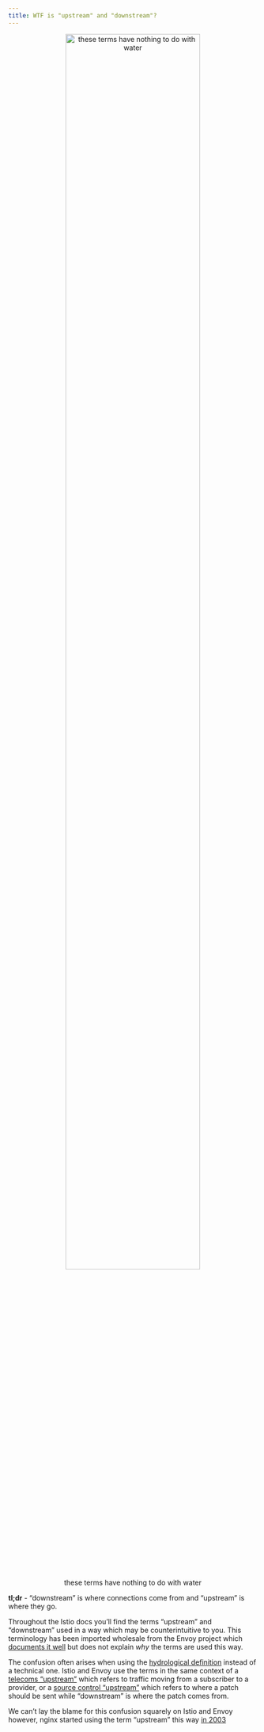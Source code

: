 ```yaml
---
title: WTF is "upstream" and "downstream"?
---
```


::: {style="text-align: center"}
![these terms have nothing to do with water](media/river.png){width=80%}
:::

::: {.callout-tip appearance="simple" icon=false}
**tl;dr** - "downstream" is where connections come from and "upstream" is where they go.
:::

Throughout the Istio docs you'll find the terms "upstream" and "downstream" used in a way which may be counterintuitive to you. This terminology has been imported wholesale from the Envoy project which [documents it well](https://www.envoyproxy.io/docs/envoy/latest/intro/arch_overview/intro/terminology#terminology) but does not explain _why_ the terms are used this way.

The confusion often arises when using the [hydrological definition](https://en.wikipedia.org/wiki/Current_(hydrology)) instead of a technical one. Istio and Envoy use the terms in the same context of a [telecoms "upstream"](https://en.wikipedia.org/wiki/Upstream_(networking)) which refers to traffic moving from a subscriber to a provider, or a [source control "upstream"](https://www.atlassian.com/git/tutorials/git-forks-and-upstreams) which refers to where a patch should be sent while "downstream" is where the patch comes from.

We can't lay the blame for this confusion squarely on Istio and Envoy however, nginx started using the term "upstream" this way [in 2003](https://github.com/nginx/nginx/commit/dc479b4d98d5b65b78689c5282a31c70efadd928)
